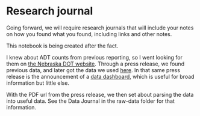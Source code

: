 # Research journal

Going forward, we will require research journals that will include your notes on how you found what you found, including links and other notes. 

This notebook is being created after the fact.

I knew about ADT counts from previous reporting, so I went looking for them on [the Nebraska DOT website](https://dot.nebraska.gov/). Through a press release, we found previous data, and later got the data we used [here](https://dot.nebraska.gov/media/113515/4-22-2020-traffic-count-dashboard.pdf). In that same press release is the announcement of a [data dashboard](https://gis.ne.gov/portal/apps/opsdashboard/index.html#/4473552a18f34645ad0dede3ae1105ce), which is useful for broad information but little else. 

With the PDF url from the press release, we then set about parsing the data into useful data. See the Data Journal in the raw-data folder for that information. 